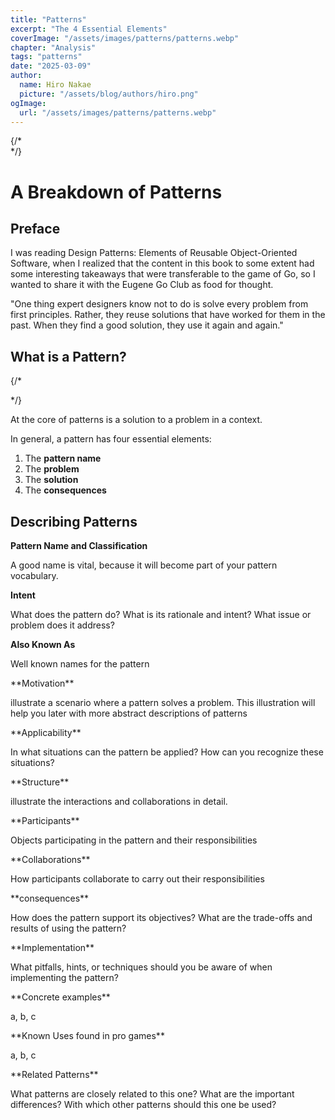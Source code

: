 ```yaml
---
title: "Patterns"
excerpt: "The 4 Essential Elements"
coverImage: "/assets/images/patterns/patterns.webp"
chapter: "Analysis"
tags: "patterns"
date: "2025-03-09"
author:
  name: Hiro Nakae
  picture: "/assets/blog/authors/hiro.png"
ogImage:
  url: "/assets/images/patterns/patterns.webp"
---
```


<div className="mt-8"/>
{/* <div className="mt-4"/>
<div className="mt-2"/> */}

# A Breakdown of Patterns

<div className="mt-4"/>

## Preface

<div className="mt-2"/>

I was reading Design Patterns: Elements of Reusable Object-Oriented Software, when I realized that the content in this book to some extent had some interesting takeaways that were transferable to the game of Go, so I wanted to share it with the Eugene Go Club as food for thought. 
<div className="mt-2"/>
"One thing expert designers know not to do is solve every problem from first principles.
Rather, they reuse solutions that have worked for them in the past. When they find a
good solution, they use it again and again."

<div className="mt-4"/>

## What is a Pattern?

{/* <div className="mt-2"/> */}

At the core of patterns is a solution to a problem in a context.

<div className="mt-4"/>

In general, a pattern has four essential elements:

1. The **pattern name**
2. The **problem**
3. The **solution**
4. The **consequences**

<div className="mt-8"/>

## Describing Patterns

<div className="mt-4"/>

**Pattern Name and Classification**

A good name is vital, because it will become part of your pattern vocabulary.
<div className="mt-2"/>

**Intent**
    
What does the pattern do? What is its rationale and intent? What issue or problem does it address?
<div className="mt-2"/>

**Also Known As**
    
Well known names for the pattern
<div className="mt-2"/>
**Motivation**
    
illustrate a scenario where a pattern solves a problem. This illustration will help you later with more abstract descriptions of patterns
<div className="mt-2"/>
**Applicability**
    
In what situations can the pattern be applied? How can you recognize these situations?
<div className="mt-2"/>
**Structure**
    
illustrate the interactions and collaborations in detail.
<div className="mt-2"/>
**Participants**
    
Objects participating in the pattern and their responsibilities
<div className="mt-2"/>
**Collaborations**
    
How participants collaborate to carry out their responsibilities
<div className="mt-2"/>
**consequences**
    
How does the pattern support its objectives? What are the trade-offs and results of using the pattern? 
<div className="mt-2"/>
**Implementation**
    
What pitfalls, hints, or techniques should you be aware of when implementing the pattern?
<div className="mt-2"/>
**Concrete examples**

a, b, c
<div className="mt-2"/>
**Known Uses found in pro games**

a, b, c
<div className="mt-2"/>
**Related Patterns**

What patterns are closely related to this one? What are the important differences? With which other patterns should this one be used?

<div className="mt-8"/>

